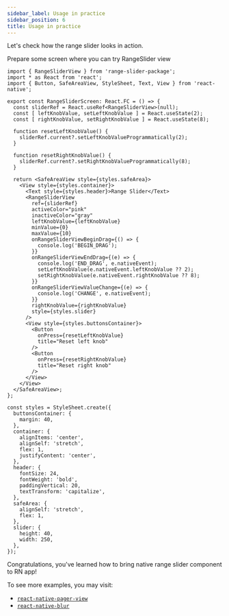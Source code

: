 ```yaml
---
sidebar_label: Usage in practice
sidebar_position: 6
title: Usage in practice
---
```



Let's check how the range slider looks in action.

Prepare some screen where you can try RangeSlider view

```tsx title="RangeSliderScreen.tsx"
import { RangeSliderView } from 'range-slider-package';
import * as React from 'react';
import { Button, SafeAreaView, StyleSheet, Text, View } from 'react-native';

export const RangeSliderScreen: React.FC = () => {
  const sliderRef = React.useRef<RangeSliderView>(null);
  const [ leftKnobValue, setLeftKnobValue ] = React.useState(2);
  const [ rightKnobValue, setRightKnobValue ] = React.useState(8);

  function resetLeftKnobValue() {
    sliderRef.current?.setLeftKnobValueProgrammatically(2);
  }

  function resetRightKnobValue() {
    sliderRef.current?.setRightKnobValueProgrammatically(8);
  }

  return <SafeAreaView style={styles.safeArea}>
    <View style={styles.container}>
      <Text style={styles.header}>Range Slider</Text>
      <RangeSliderView
        ref={sliderRef}
        activeColor="pink"
        inactiveColor="gray"
        leftKnobValue={leftKnobValue}
        minValue={0}
        maxValue={10}
        onRangeSliderViewBeginDrag={() => {
          console.log('BEGIN_DRAG');
        }}
        onRangeSliderViewEndDrag={(e) => {
          console.log('END_DRAG', e.nativeEvent);
          setLeftKnobValue(e.nativeEvent.leftKnobValue ?? 2);
          setRightKnobValue(e.nativeEvent.rightKnobValue ?? 8);
        }}
        onRangeSliderViewValueChange={(e) => {
          console.log('CHANGE', e.nativeEvent);
        }}
        rightKnobValue={rightKnobValue}
        style={styles.slider}
      />
      <View style={styles.buttonsContainer}>
        <Button
          onPress={resetLeftKnobValue}
          title="Reset left knob"
        />
        <Button
          onPress={resetRightKnobValue}
          title="Reset right knob"
        />
      </View>
    </View>
  </SafeAreaView>;
};

const styles = StyleSheet.create({
  buttonsContainer: {
    margin: 40,
  },
  container: {
    alignItems: 'center',
    alignSelf: 'stretch',
    flex: 1,
    justifyContent: 'center',
  },
  header: {
    fontSize: 24,
    fontWeight: 'bold',
    paddingVertical: 20,
    textTransform: 'capitalize',
  },
  safeArea: {
    alignSelf: 'stretch',
    flex: 1,
  },
  slider: {
    height: 40,
    width: 250,
  },
});
```

<Result />

Congratulations, you've learned how to bring native range slider component to RN app!

To see more examples, you may visit:

- [`react-native-pager-view`](https://github.com/callstack/react-native-pager-view)
- [`react-native-blur`](https://github.com/Kureev/react-native-blur)
